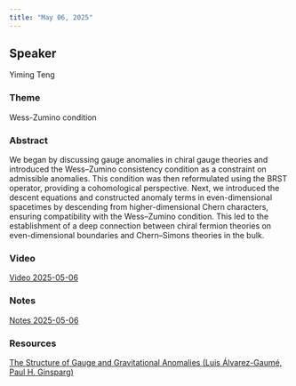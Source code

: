 ```yaml
---
title: "May 06, 2025"
---
```


## Speaker
Yiming Teng

### Theme
Wess-Zumino condition 

### Abstract
We began by discussing gauge anomalies in chiral gauge theories and introduced the Wess–Zumino consistency condition as a constraint on admissible anomalies. This condition was then reformulated using the BRST operator, providing a cohomological perspective. Next, we introduced the descent equations and constructed anomaly terms in even-dimensional spacetimes by descending from higher-dimensional Chern characters, ensuring compatibility with the Wess–Zumino condition. This led to the establishment of a deep connection between chiral fermion theories on even-dimensional boundaries and Chern–Simons theories in the bulk.

### Video  
[Video 2025-05-06](https://drive.google.com/file/d/1AFW39TjtSB9vfV2sQGAmt9oko9YoKJGT/view?usp=sharing)

### Notes  
[Notes 2025-05-06](https://drive.google.com/file/d/1VwHJUzbNwJHgM4D3sVbUCpepw_UpLdo3/view?usp=sharing)

### Resources  
[The Structure of Gauge and Gravitational Anomalies (Luis Álvarez-Gaumé, Paul H. Ginsparg)](https://drive.google.com/file/d/1M799AKMq4QRIl1FmXDGCUIhiouesn8so/view?usp=sharing)